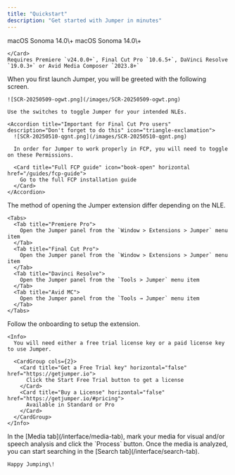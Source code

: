 ```yaml
---
title: "Quickstart"
description: "Get started with Jumper in minutes"
---
```


<Steps>
  <Step title="Download and install the latest version">
    <Card title="MacOS Apple Silicon" icon="download" iconType="solid" horizontal href="https://download.getjumper.io">
      macOS Sonoma 14.0\+
    </Card>
    <Card title="MacOS Intel" icon="download" iconType="solid" horizontal href="https://download.getjumper.io/intel">
      macOS Sonoma 14.0\+
    </Card>
    <Card title="Windows" icon="download" iconType="solid" horizontal href="https://download.getjumper.io/windows">
      
    </Card>
    Requires Premiere `v24.0.0+`, Final Cut Pro `10.6.5+`, DaVinci Resolve `19.0.3+` or Avid Media Composer `2023.8+`
  </Step>
  <Step title="Launch Jumper">
    When you first launch Jumper, you will be greeted with the following screen.

    ![SCR-20250509-ogwt.png](/images/SCR-20250509-ogwt.png)

    Use the switches to toggle Jumper for your intended NLEs.

    <Accordion title="Important for Final Cut Pro users" description="Don't forget to do this" icon="triangle-exclamation">
      ![SCR-20250510-qgnt.png](/images/SCR-20250510-qgnt.png)

      In order for Jumper to work properly in FCP, you will need to toggle on these Permissions.

      <Card title="Full FCP guide" icon="book-open" horizontal href="/guides/fcp-guide">
        Go to the full FCP installation guide
      </Card>
    </Accordion>
  </Step>
  <Step title="Open the extension in your NLE">
    The method of opening the Jumper extension differ depending on the NLE.

    <Tabs>
      <Tab title="Premiere Pro">
        Open the Jumper panel from the `Window > Extensions > Jumper` menu item
      </Tab>
      <Tab title="Final Cut Pro">
        Open the Jumper panel from the `Window > Extensions > Jumper` menu item
      </Tab>
      <Tab title="Davinci Resolve">
        Open the Jumper panel from the `Tools > Jumper` menu item
      </Tab>
      <Tab title="Avid MC">
        Open the Jumper panel from the `Tools → Jumper` menu item
      </Tab>
    </Tabs>
  </Step>
  <Step title="Follow the onboarding">
    Follow the onboarding to setup the extension.

    <Info>
      You will need either a free trial license key or a paid license key to use Jumper.

      <CardGroup cols={2}>
        <Card title="Get a Free Trial key" horizontal="false" href="https://getjumper.io">
          Click the Start Free Trial button to get a license
        </Card>
        <Card title="Buy a License" horizontal="false" href="https://getjumper.io/#pricing">
          Available in Standard or Pro
        </Card>
      </CardGroup>
    </Info>
  </Step>
  <Step title="Analyze media">
    In the [Media tab](/interface/media-tab), mark your media for visual and/or speech analysis and click the `Process` button.
  </Step>
  <Step title="Search your media">
    Once the media is analyzed, you can start searching in the [Search tab](/interface/search-tab).

    Happy Jumping\!
  </Step>
</Steps>